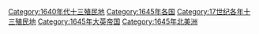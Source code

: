 [[Category:1640年代十三殖民地|Category:1640年代十三殖民地]]
[[Category:1645年各国|Category:1645年各国]]
[[Category:17世纪各年十三殖民地|Category:17世纪各年十三殖民地]]
[[Category:1645年大英帝国|Category:1645年大英帝国]]
[[Category:1645年北美洲|Category:1645年北美洲]]